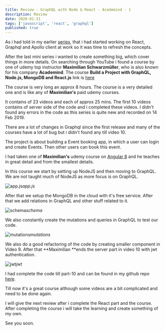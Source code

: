 ```yaml
---
title: Review - GraphQL with Node & React - Academind - 1
description: Review
date: 2020-01-21
tags: ['javascript', 'react', 'graphql']
published: true
---
```


As i had told in my earlier [series](https://thewebdev.tech/series/React-apollo-client), that i had started working on React, Graphql and Apollo client at work so it was time to refresh the concepts.

After the last mini series i wanted to create something big, which cover things in more details. On searching through YouTube i found a course by one of udemy top instructor **Maximilian Schwarzmüller**, who is also known for his company **Academind**. The course **Build a Project with GraphQL, Node.js, MongoDB and React.js** link is [here](https://www.youtube.com/watch?v=7giZGFDGnkc&list=PL55RiY5tL51rG1x02Yyj93iypUuHYXcB_)

The course is very long an approx 8 hours. The course is a very detailed one and is like any of **Maximilian's** paid udemy courses.

It contains of 23 videos and each of approx 25 mins. The first 10 videos contains of server side of the code and i completed these videos. I didn't found any errors in the code as this series is quite new and recorded on 14 Feb 2019.

There are a lot of changes in Graphql since the first release and many of the courses have a lot of bug but i didn't found any till video 10.

The project is about building a Event booking app, in which a user can login and create Events. Then other users can book this event.

I had taken one of **Maximilian's** udemy course on [Angular 8](https://www.udemy.com/course/the-complete-guide-to-angular-2/learn/lecture/10415888#overview) and he teaches in great detail and from the smallest details.

In this course we start by setting up NodeJS and then moving to GraphQL. We are not taught much of NodeJS as more focus is on GraphQL.

![app.js](https://ik.imagekit.io/thewebdev/Academind/1/1_TGTQTdlWme.png)*app.js*

After that we setup the MongoDB in the cloud with it's free service. After that we add relations in GraphQL and other stuff related to it.

![schema](https://ik.imagekit.io/thewebdev/Academind/1/2_ZyaCixCSG.png)*schema*

We also constantly create the mutations and queries in GraphQL to test our code.

![mutations](https://ik.imagekit.io/thewebdev/Academind/1/3_ySmi7mRw81.png)*mutations*

We also do a good refactoring of the code by creating smaller component in Video 9. After that **Maximilian **ends the server part in video 10 with jwt authentication.

![jwt](https://ik.imagekit.io/thewebdev/Academind/1/4_SvOU98yBQK.png)*jwt*

I had complete the code till part-10 and can be found in my github repo [here](https://github.com/nabendu82/GraphQLeventBooking).

Till now it's a great course although some videos are a bit complicated and need to be done again.

I will give the next review after i complete the React part and the course. After completing the course i will take the learning and create something of my own.

See you soon.
